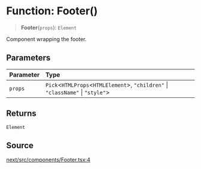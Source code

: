 # Function: Footer()

> **Footer**(`props`): `Element`

Component wrapping the footer.

## Parameters

| Parameter | Type |
| :------ | :------ |
| `props` | `Pick`\<`HTMLProps`\<`HTMLElement`\>, `"children"` \| `"className"` \| `"style"`\> |

## Returns

`Element`

## Source

[next/src/components/Footer.tsx:4](https://github.com/gpbl/react-day-picker/blob/56bfb649e/next/src/components/Footer.tsx#L4)
